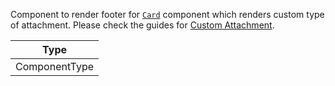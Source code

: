 Component to render footer for [`Card`](../../../../ui-components/message/card.mdx) component which renders custom type of attachment. Please check the guides for [Custom Attachment](../../../../ui-cookbook/custom-attachments.mdx).

| Type          |
| ------------- |
| ComponentType |
